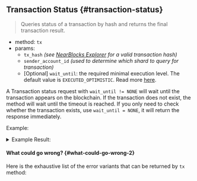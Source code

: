 
## Transaction Status {#transaction-status}

> Queries status of a transaction by hash and returns the final transaction result.

- method: `tx`
- params:
  - `tx_hash` _(see [NearBlocks Explorer](https://testnet.nearblocks.io) for a valid transaction hash)_
  - `sender_account_id` _(used to determine which shard to query for transaction)_
  - [Optional] `wait_until`: the required minimal execution level.
    The default value is `EXECUTED_OPTIMISTIC`.
    Read more [here](/api/rpc/transactions#tx-status-result).

A Transaction status request with `wait_until != NONE` will wait until the
transaction appears on the blockchain. If the transaction does not exist,
the method will wait until the timeout is reached. If you only need to check
whether the transaction exists, use `wait_until = NONE`, it will return
the response immediately.

Example:

<Tabs groupId="code-tabs">
  <TabItem value="json" label="JSON" default>
    <RequestJson />
  </TabItem>
  <TabItem value="http" label="HTTPie">
    <RequestBash />
  </TabItem>
</Tabs>

<details>
  <summary>Example Result:</summary>
  <ResponseJson />
</details>

#### What could go wrong? {#what-could-go-wrong-2}

<ErrorSchemaDescription />

Here is the exhaustive list of the error variants that can be returned by `tx` method:

<ErrorSchemaTable />
